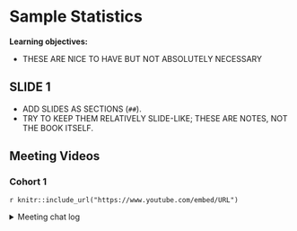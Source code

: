 # Sample Statistics

**Learning objectives:**

-   THESE ARE NICE TO HAVE BUT NOT ABSOLUTELY NECESSARY

## SLIDE 1

-   ADD SLIDES AS SECTIONS (`##`).
-   TRY TO KEEP THEM RELATIVELY SLIDE-LIKE; THESE ARE NOTES, NOT THE BOOK ITSELF.

## Meeting Videos

### Cohort 1

`r knitr::include_url("https://www.youtube.com/embed/URL")`

<details>

<summary>Meeting chat log</summary>

    LOG

</details>
